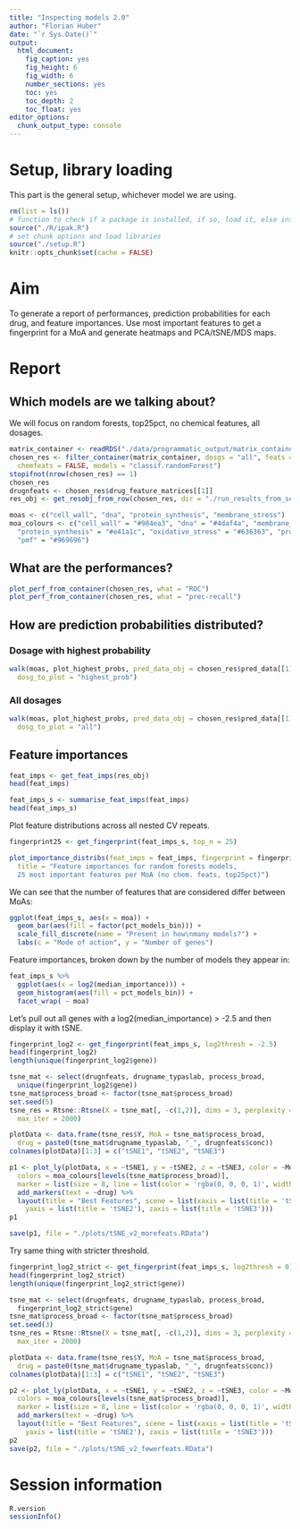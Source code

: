 ```yaml
---
title: "Inspecting models 2.0"
author: "Florian Huber"
date: "`r Sys.Date()`"
output:
  html_document:
    fig_caption: yes
    fig_height: 6
    fig_width: 6
    number_sections: yes
    toc: yes
    toc_depth: 2
    toc_float: yes
editor_options: 
  chunk_output_type: console
---
```


# Setup, library loading

This part is the general setup, whichever model we are using.

```r
rm(list = ls())
# function to check if a package is installed, if so, load it, else install and then load it
source("./R/ipak.R")
# set chunk options and load libraries
source("./setup.R")
knitr::opts_chunk$set(cache = FALSE)
```

# Aim

To generate a report of performances, prediction probabilities for each drug, and feature 
importances. Use most important features to get a fingerprint for a MoA and generate 
heatmaps and PCA/tSNE/MDS maps.

# Report

## Which models are we talking about?

We will focus on random forests, top25pct, no chemical features, all dosages. 

```r
matrix_container <- readRDS("./data/programmatic_output/matrix_container_ext.rds")
chosen_res <- filter_container(matrix_container, dosgs = "all", feats = "top25pct", 
  chemfeats = FALSE, models = "classif.randomForest")
stopifnot(nrow(chosen_res) == 1)
chosen_res
drugnfeats <- chosen_res$drug_feature_matrices[[1]]
res_obj <- get_resobj_from_row(chosen_res, dir = "./run_results_from_server/matrix_container_result/")

moas <- c("cell_wall", "dna", "protein_synthesis", "membrane_stress")
moa_colours <- c("cell_wall" = "#984ea3", "dna" = "#4daf4a", "membrane_stress" = "#377eb8", 
  "protein_synthesis" = "#e41a1c", "oxidative_stress" = "#636363", "protein_qc" = "#252525", 
  "pmf" = "#969696")
```

## What are the performances?

```r
plot_perf_from_container(chosen_res, what = "ROC")
plot_perf_from_container(chosen_res, what = "prec-recall")
```

## How are prediction probabilities distributed? 

### Dosage with highest probability

```r
walk(moas, plot_highest_probs, pred_data_obj = chosen_res$pred_data[[1]], 
  dosg_to_plot = "highest_prob")
```

### All dosages

```r
walk(moas, plot_highest_probs, pred_data_obj = chosen_res$pred_data[[1]], 
  dosg_to_plot = "all")
```

## Feature importances

```r
feat_imps <- get_feat_imps(res_obj)
head(feat_imps)

feat_imps_s <- summarise_feat_imps(feat_imps)
head(feat_imps_s)
```

Plot feature distributions across all nested CV repeats.

```r
fingerprint25 <- get_fingerprint(feat_imps_s, top_n = 25)

plot_importance_distribs(feat_imps = feat_imps, fingerprint = fingerprint25, 
  title = "Feature importances for random forests models, 
  25 most important features per MoA (no chem. feats, top25pct)")
```


We can see that the number of features that are considered differ between MoAs:

```r
ggplot(feat_imps_s, aes(x = moa)) + 
  geom_bar(aes(fill = factor(pct_models_bin))) + 
  scale_fill_discrete(name = "Present in how\nmany models?") + 
  labs(c = "Mode of action", y = "Number of genes")
```

Feature importances, broken down by the number of models they appear in:

```r
feat_imps_s %>%
  ggplot(aes(x = log2(median_importance))) + 
  geom_histogram(aes(fill = pct_models_bin)) + 
  facet_wrap( ~ moa)
```

Let's pull out all genes with a log2(median_importance) > -2.5 and then display 
it with tSNE. 

```r
fingerprint_log2 <- get_fingerprint(feat_imps_s, log2thresh = -2.5)
head(fingerprint_log2)
length(unique(fingerprint_log2$gene))

tsne_mat <- select(drugnfeats, drugname_typaslab, process_broad, 
  unique(fingerprint_log2$gene))
tsne_mat$process_broad <- factor(tsne_mat$process_broad)
set.seed(5)
tsne_res = Rtsne::Rtsne(X = tsne_mat[, -c(1,2)], dims = 3, perplexity = 10, 
  max_iter = 2000)

plotData <- data.frame(tsne_res$Y, MoA = tsne_mat$process_broad, 
  drug = paste0(tsne_mat$drugname_typaslab, "_", drugnfeats$conc))
colnames(plotData)[1:3] = c("tSNE1", "tSNE2", "tSNE3")

p1 <- plot_ly(plotData, x = ~tSNE1, y = ~tSNE2, z = ~tSNE3, color = ~MoA, 
  colors = moa_colours[levels(tsne_mat$process_broad)], 
  marker = list(size = 8, line = list(color = 'rgba(0, 0, 0, 1)', width = 1.5))) %>% 
  add_markers(text = ~drug) %>% 
  layout(title = "Best Features", scene = list(xaxis = list(title = 'tSNE1'), 
    yaxis = list(title = 'tSNE2'), zaxis = list(title = 'tSNE3')))
p1

save(p1, file = "./plots/tSNE_v2_morefeats.RData")
```

Try same thing with stricter threshold.

```r
fingerprint_log2_strict <- get_fingerprint(feat_imps_s, log2thresh = 0)
head(fingerprint_log2_strict)
length(unique(fingerprint_log2_strict$gene))

tsne_mat <- select(drugnfeats, drugname_typaslab, process_broad, 
  fingerprint_log2_strict$gene)
tsne_mat$process_broad <- factor(tsne_mat$process_broad)
set.seed(3)
tsne_res = Rtsne::Rtsne(X = tsne_mat[, -c(1,2)], dims = 3, perplexity = 10, 
  max_iter = 2000)

plotData <- data.frame(tsne_res$Y, MoA = tsne_mat$process_broad, 
  drug = paste0(tsne_mat$drugname_typaslab, "_", drugnfeats$conc))
colnames(plotData)[1:3] = c("tSNE1", "tSNE2", "tSNE3")

p2 <- plot_ly(plotData, x = ~tSNE1, y = ~tSNE2, z = ~tSNE3, color = ~MoA, 
  colors = moa_colours[levels(tsne_mat$process_broad)], 
  marker = list(size = 8, line = list(color = 'rgba(0, 0, 0, 1)', width = 1.5))) %>% 
  add_markers(text = ~drug) %>% 
  layout(title = "Best Features", scene = list(xaxis = list(title = 'tSNE1'), 
    yaxis = list(title = 'tSNE2'), zaxis = list(title = 'tSNE3')))
p2
save(p2, file = "./plots/tSNE_v2_fewerfeats.RData")
```


# Session information

```r
R.version
sessionInfo()
```

